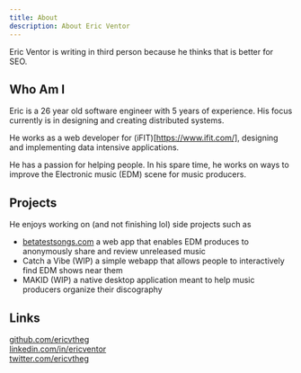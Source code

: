 ```yaml
---
title: About
description: About Eric Ventor
---
```


Eric Ventor is writing in third person because he thinks that is better for SEO.

## Who Am I

Eric is a 26 year old software engineer with 5 years of experience. His focus currently is in designing and creating distributed systems.

He works as a web developer for (iFIT)[https://www.ifit.com/], designing and implementing data intensive applications.

He has a passion for helping people. In his spare time, he works on ways to improve the Electronic music (EDM) scene for music producers.

## Projects

He enjoys working on (and not finishing lol) side projects such as

- [betatestsongs.com](https://betatestsongs.com) a web app that enables EDM produces to anonymously share and review unreleased music
- Catch a Vibe (WIP) a simple webapp that allows people to interactively find EDM shows near them
- MAKID (WIP) a native desktop application meant to help music producers organize their discography

## Links

[github.com/ericvtheg](https://github.com/ericvtheg) \
[linkedin.com/in/ericventor](https://www.linkedin.com/in/ericventor) \
[twitter.com/ericvtheg](https://twitter.com/ericvtheg)
